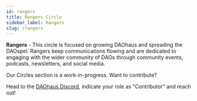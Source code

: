```yaml
---
id: rangers
title: Rangers Circle
sidebar_label: Rangers
slug: /rangers
---
```


**Rangers** - This circle is focused on growing DAOhaus and spreading the DAOspel.  Rangers keep communications flowing and are dedicated to engaging with the wider community of DAOs through community events, podcasts, newsletters, and social media.

Our Circles section is a work-in-progress. Want to contribute? 

Head to the [DAOhaus Discord](https://discord.gg/bUd7HqMx), indicate your role as "Contributor" and reach out! 